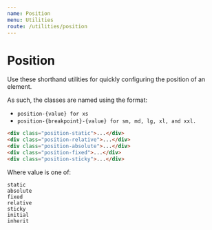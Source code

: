 ```yaml
---
name: Position
menu: Utilities
route: /utilities/position
---
```


# Position

Use these shorthand utilities for quickly configuring the position of an element.

As such, the classes are named using the format:


 - `position-{value} for xs`
 - `position-{breakpoint}-{value} for sm, md, lg, xl, and xxl.`

```html
<div class="position-static">...</div>
<div class="position-relative">...</div>
<div class="position-absolute">...</div>
<div class="position-fixed">...</div>
<div class="position-sticky">...</div>
```

Where value is one of:

```
static
absolute
fixed
relative
sticky
initial
inherit
```